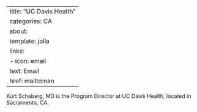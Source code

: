 
---
title: "UC Davis Health"
categories: CA
about:
  template: jolla
  links:
    - icon: email
      text: Email
      href: mailto:nan
---

Kurt Schaberg, MD is the Program Director at UC Davis Health, located in Sacramento, CA. 
